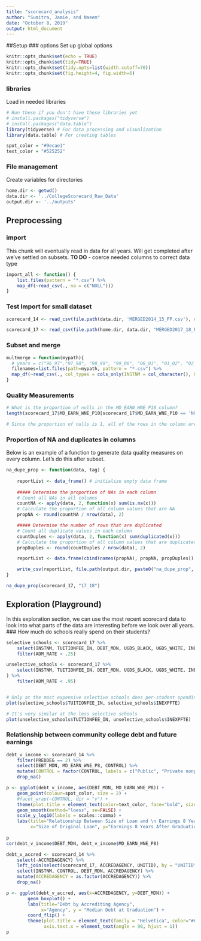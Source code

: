 ```yaml
---
title: "scorecard_analysis"
author: "Sumitra, Jamie, and Naeem"
date: "October 8, 2019"
output: html_document
---
```


##Setup
### options
Set up global options

```r
knitr::opts_chunk$set(echo = TRUE)
knitr::opts_chunk$set(tidy=TRUE)
knitr::opts_chunk$set(tidy.opts=list(width.cutoff=70))
knitr::opts_chunk$set(fig.height=4, fig.width=6)
```


### libraries
Load in needed libraries 
```r
# Run these if you don't have these libraries yet
# install.packages("tidyverse") 
# install.packages("data.table")
library(tidyverse) # For data processing and visualization
library(data.table) # For creating tables

spot_color = "#9ecae1" 
text_color = "#525252"
```

### File management
Create variables for directories
```r
home.dir <- getwd()
data.dir <- '../CollegeScorecard_Raw_Data'
output.dir <- '../outputs'
```

## Preprocessing
### import
This chunk will eventually read in data for all years. Will get completed after we've settled on subsets. 
__TO DO__
- coerce needed columns to correct data type
```r
import_all <- function() {
    list.files(pattern = "*.csv") %>% 
    map_df(~read_csv(., na = c("NULL")))
}
```

### Test Import for small dataset
```r

scorecard_14 <- read_csv(file.path(data.dir, 'MERGED2014_15_PP.csv'), na = c("NULL", "PrivacySuppressed")) 

scorecard_17 <- read_csv(file.path(home.dir, data.dir, "MERGED2017_18_PP.csv"), na = c("NULL", "PrivacySuppressed"))
```

### Subset and merge
```r
multmerge = function(mypath){
  # years = c("96_97","97_98", "98_99", "99_00", "00_01", "01_02", "02_03", "03_04", "04_05", "05_06", "06_07", "07_08", "08_09", "09_10", "10_11", "11_12", "12_13", "13_14", "14_15", "15_16", "16_17", "17_18")
  filenames=list.files(path=mypath, pattern = "*.csv") %>% 
  map_df(~read_csv(., col_types = cols_only(INSTNM = col_character(), HCM2 = col_integer(), PREDDEG = col_integer(), HIGHDEG = col_integer(), REGION = col_integer()), na = c("", "NA")), .id = years)
}
```


### Quality Measurements
```r
# What is the proportion of nulls in the MD_EARN_WNE_P10 column?
length(scorecard_17$MD_EARN_WNE_P10[scorecard_17$MD_EARN_WNE_P10 == 'NULL']) /nrow(scorecard_17)

# Since the proportion of nulls is 1, all of the rows in the column are NULL.
```

### Proportion of NA and duplicates in columns
Below is an example of a function to generate data quality measures on every column. Let's do this after subset. 
```r
na_dupe_prop <- function(data, tag) {
  
    reportList <- data_frame() # initialize empty data frame
    
    ##### Determine the proportion of NAs in each column
    # Count all NAs in all columns
    countNA <- apply(data, 2, function(x) sum(is.na(x)))
    # Calculate the proportion of all column values that are NA
    propNA <- round(countNA / nrow(data), 2)

    ##### Determine the number of rows that are duplicated
    # Count all duplicate values in each column
    countDuples <- apply(data, 2, function(x) sum(duplicated(x)))
    # Calculate the proportion of all column values that are duplicates
    propDuples <- round(countDuples / nrow(data), 2)

    reportList <- data.frame(cbind(names(propNA), propNA, propDuples))

    write_csv(reportList, file.path(output.dir, paste0("na_dupe_prop", tag, ".csv")))
}

na_dupe_prop(scorecard_17, "17_18")
```

## Exploration (Playground)

In this exploration section, we can use the most recent scorecard data to look into what parts of the data are interesting before we look over all years.
### How much do schools really spend on their students?
```r
selective_schools <- scorecard_17 %>%
    select(INSTNM, TUITIONFEE_IN, DEBT_MDN, UGDS_BLACK, UGDS_WHITE, INEXPFTE, ADM_RATE, AVGFACSAL) %>%
    filter(ADM_RATE < .25)

unselective_schools <- scorecard_17 %>%
    select(INSTNM, TUITIONFEE_IN, DEBT_MDN, UGDS_BLACK, UGDS_WHITE, INEXPFTE, ADM_RATE, AVGFACSAL
) %>%
    filter(ADM_RATE < .95)


# Only at the most expensive selective schools does per-student spending really go up with tuition 
plot(selective_schools$TUITIONFEE_IN, selective_schools$INEXPFTE)

# It's very similar at the less selective schools
plot(unselective_schools$TUITIONFEE_IN, unselective_schools$INEXPFTE)
```

### Relationship between community college debt and future earnings
```r
debt_v_income <- scorecard_14 %>%
    filter(PREDDEG == 2) %>%
    select(DEBT_MDN, MD_EARN_WNE_P8, CONTROL) %>%
    mutate(CONTROL = factor(CONTROL, labels = c("Public", "Private nonprofit", "Private for-profit"))) %>%
    drop_na()

p <- ggplot(debt_v_income, aes(DEBT_MDN, MD_EARN_WNE_P8)) +
    geom_point(colour=spot_color, size = 2) +
    #facet_wrap(~CONTROL, dir = "v") +
    theme(plot.title = element_text(color=text_color, face="bold", size=12, hjust=.5, lineheight=.65)) +
    geom_smooth(method="loess", se=FALSE) +
    scale_y_log10(labels = scales::comma) +
    labs(title="Relationship Between Size of Loan and \n Earnings 8 Years After Graduation \n By Type of School \n (Associate degrees only)",
         x="Size of Original Loan", y="Earnings 8 Years After Graduation") 
    
p
cor(debt_v_income$DEBT_MDN, debt_v_income$MD_EARN_WNE_P8)

```

```r
debt_v_accred <- scorecard_14 %>%
    select(-ACCREDAGENCY) %>%
    left_join(select(scorecard_17, ACCREDAGENCY, UNITID), by = "UNITID") %>%
    select(INSTNM, CONTROL, DEBT_MDN, ACCREDAGENCY) %>%
    mutate(ACCREDAGENCY = as.factor(ACCREDAGENCY)) %>%
    drop_na()

p <- ggplot(debt_v_accred, aes(x=ACCREDAGENCY, y=DEBT_MDN)) + 
        geom_boxplot() +
        labs(title="Debt by Accrediting Agency",
             x="Agency", y = "Median Debt at Graduation") +
        coord_flip() +
        theme(plot.title = element_text(family = "Helvetica", color="#666666", face="bold", size=12, hjust=.5),
              axis.text.x = element_text(angle = 90, hjust = 1))
p
```

